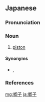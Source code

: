 ==Japanese==
{{wikipedia|lang=ja}}
{{ja-kanjitab|しょく|し|yomi=o}}

===Pronunciation===
{{ja-pron|yomi=o|しょくし|acc=1|acc_ref=DJR}}

===Noun===
{{ja-noun|しょくし}}

# [[piston]]

====Synonyms====
* {{ja-r|ピストン}}, {{ja-r|活塞|かっそく}}

===References===
<references/>

[[mg:喞子]]
[[ja:喞子]]